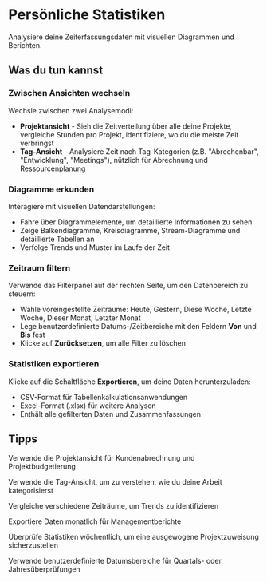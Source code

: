 # Persönliche Statistiken

Analysiere deine Zeiterfassungsdaten mit visuellen Diagrammen und Berichten.

## Was du tun kannst

### Zwischen Ansichten wechseln
Wechsle zwischen zwei Analysemodi:
- **Projektansicht** - Sieh die Zeitverteilung über alle deine Projekte, vergleiche Stunden pro Projekt, identifiziere, wo du die meiste Zeit verbringst
- **Tag-Ansicht** - Analysiere Zeit nach Tag-Kategorien (z.B. "Abrechenbar", "Entwicklung", "Meetings"), nützlich für Abrechnung und Ressourcenplanung

### Diagramme erkunden
Interagiere mit visuellen Datendarstellungen:
- Fahre über Diagrammelemente, um detaillierte Informationen zu sehen
- Zeige Balkendiagramme, Kreisdiagramme, Stream-Diagramme und detaillierte Tabellen an
- Verfolge Trends und Muster im Laufe der Zeit

### Zeitraum filtern
Verwende das Filterpanel auf der rechten Seite, um den Datenbereich zu steuern:
- Wähle voreingestellte Zeiträume: Heute, Gestern, Diese Woche, Letzte Woche, Dieser Monat, Letzter Monat
- Lege benutzerdefinierte Datums-/Zeitbereiche mit den Feldern **Von** und **Bis** fest
- Klicke auf **Zurücksetzen**, um alle Filter zu löschen

### Statistiken exportieren
Klicke auf die Schaltfläche **Exportieren**, um deine Daten herunterzuladen:
- CSV-Format für Tabellenkalkulationsanwendungen
- Excel-Format (.xlsx) für weitere Analysen
- Enthält alle gefilterten Daten und Zusammenfassungen

## Tipps

<Tip>Verwende die Projektansicht für Kundenabrechnung und Projektbudgetierung</Tip>

<Tip>Verwende die Tag-Ansicht, um zu verstehen, wie du deine Arbeit kategorisierst</Tip>

<Tip>Vergleiche verschiedene Zeiträume, um Trends zu identifizieren</Tip>

<Tip>Exportiere Daten monatlich für Managementberichte</Tip>

<Tip>Überprüfe Statistiken wöchentlich, um eine ausgewogene Projektzuweisung sicherzustellen</Tip>

<Tip>Verwende benutzerdefinierte Datumsbereiche für Quartals- oder Jahresüberprüfungen</Tip>